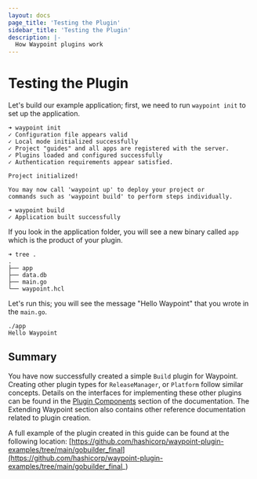 ```yaml
---
layout: docs
page_title: 'Testing the Plugin'
sidebar_title: 'Testing the Plugin'
description: |-
  How Waypoint plugins work
---
```


# Testing the Plugin

Let's build our example application; first, we need to run `waypoint init` to set up the application.

```shell
➜ waypoint init
✓ Configuration file appears valid
✓ Local mode initialized successfully
✓ Project "guides" and all apps are registered with the server.
✓ Plugins loaded and configured successfully
✓ Authentication requirements appear satisfied.

Project initialized!

You may now call 'waypoint up' to deploy your project or
commands such as 'waypoint build' to perform steps individually.
```

```shell
➜ waypoint build
✓ Application built successfully
```

If you look in the application folder, you will see a new binary called `app` which is the product of your plugin.

```shell
➜ tree .
.
├── app
├── data.db
├── main.go
└── waypoint.hcl
```

Let's run this; you will see the message "Hello Waypoint" that you wrote in the `main.go`.

```shell
./app
Hello Waypoint
```

## Summary

You have now successfully created a simple `Build` plugin for Waypoint. Creating other plugin types for
`ReleaseManager`, or `Platform` follow similar concepts. Details on the interfaces for implementing these other plugins
can be found in the [Plugin Components](/docs/extending-waypoint/plugin-components) section of the documentation. The
Extending Waypoint section also contains other reference documentation related to plugin creation.

A full example of the plugin created in this guide can be found at the following location:
[https://github.com/hashicorp/waypoint-plugin-examples/tree/main/gobuilder_final](https://github.com/hashicorp/waypoint-plugin-examples/tree/main/gobuilder_final_)
